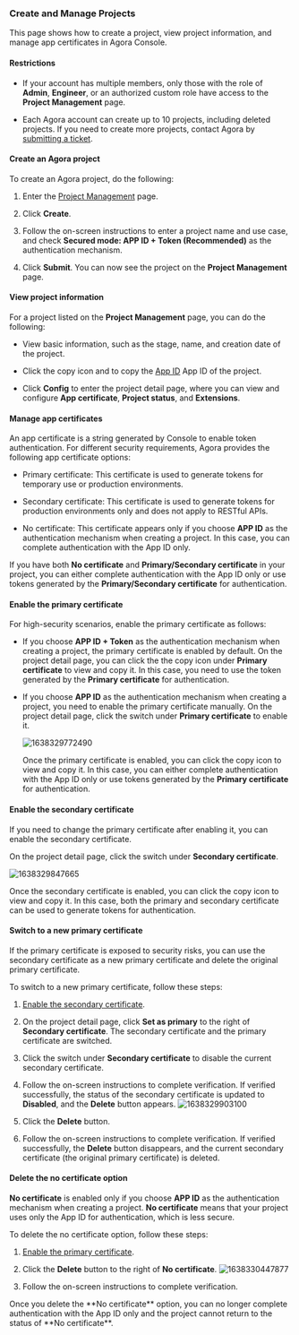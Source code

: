 
### Create and Manage Projects

This page shows how to create a project, view project information, and manage app certificates in Agora Console.

#### Restrictions

-   If your account has multiple members, only those with the role of **Admin**, **Engineer**, or an authorized custom role have access to the **Project Management** page.

-   Each Agora account can create up to 10 projects, including deleted projects. If you need to create more projects, contact Agora by [submitting a ticket](https://agora-ticket.agora.io/).

#### Create an Agora project

To create an Agora project, do the following:

1.  Enter the [Project Management](https://console.agora.io/projects) page.

2.  Click **Create**.

3.  Follow the on-screen instructions to enter a project name and use case, and check **Secured mode: APP ID + Token (Recommended)** as the authentication mechanism.

4.  Click **Submit**. You can now see the project on the **Project Management** page.

#### View project information

For a project listed on the **Project Management** page, you can do the following:

-   View basic information, such as the stage, name, and creation date of the project.

-   Click the copy icon and to copy the <ProductWrapper notAllowed="broadcast-streaming" > <ProductWrapper notAllowed="on-premise-recording" > [App ID](../reference/glossary#app-id)</ProductWrapper> </ProductWrapper> <ProductWrapper product="broadcast-streaming"> App ID</ProductWrapper> of the project.

-   Click **Config** to enter the project detail page, where you can view and configure **App certificate**, **Project status**, and **Extensions**.

#### Manage app certificates

An app certificate is a string generated by Console to enable token authentication. For different security requirements, Agora provides the following app certificate options:

-   Primary certificate: This certificate is used to generate tokens for temporary use or production environments.

-   Secondary certificate: This certificate is used to generate tokens for production environments only and does not apply to RESTful APIs.

-   No certificate: This certificate appears only if you choose **APP ID** as the authentication mechanism when creating a project. In this case, you can complete authentication with the App ID only.

If you have both **No certificate** and **Primary/Secondary certificate** in your project, you can either complete authentication with the App ID only or use tokens generated by the **Primary/Secondary certificate** for authentication.

#### Enable the primary certificate

For high-security scenarios, enable the primary certificate as follows:

-   If you choose **APP ID + Token** as the authentication mechanism when creating a project, the primary certificate is enabled by default. On the project detail page, you can click the the copy icon under **Primary certificate** to view and copy it.  In this case, you need to use the token generated by the **Primary certificate** for authentication.

-   If you choose **APP ID** as the authentication mechanism when creating a project, you need to enable the primary certificate manually. On the project detail page, click the switch under **Primary certificate** to enable it.

    ![1638329772490](https://web-cdn.agora.io/docs-files/1638329772490)

    Once the primary certificate is enabled, you can click the copy icon to view and copy it. In this case, you can either complete authentication with the App ID only or use tokens generated by the **Primary certificate** for authentication.

#### Enable the secondary certificate

If you need to change the primary certificate after enabling it, you can enable the secondary certificate.

On the project detail page, click the switch under **Secondary certificate**.

![1638329847665](https://web-cdn.agora.io/docs-files/1638329847665)

Once the secondary certificate is enabled, you can click the copy icon to view and copy it. In this case, both the primary and secondary certificate can be used to generate tokens for authentication.

#### Switch to a new primary certificate

If the primary certificate is exposed to security risks, you can use the secondary certificate as a new primary certificate and delete the original primary certificate.

To switch to a new primary certificate, follow these steps:

1.  [Enable the secondary certificate](#enable-the-secondary-certificate).

2.  On the project detail page, click **Set as primary** to the right of **Secondary certificate**. The secondary certificate and the primary certificate are switched.

3.  Click the switch under **Secondary certificate** to disable the current secondary certificate.

4.  Follow the on-screen instructions to complete verification. If verified successfully, the status of the secondary certificate is updated to **Disabled**, and the **Delete** button appears.
![1638329903100](https://web-cdn.agora.io/docs-files/1638329903100)

5.  Click the **Delete** button.

6.  Follow the on-screen instructions to complete verification. If verified successfully, the **Delete** button disappears, and the current secondary certificate (the original primary certificate) is deleted.

#### Delete the no certificate option

**No certificate** is enabled only if you choose **APP ID** as the authentication mechanism when creating a project. **No certificate** means that your project uses only the App ID for authentication, which is less secure.

To delete the no certificate option, follow these steps:

1.  [Enable the primary certificate](#enable-the-primary-certificate).

2.  Click the **Delete** button to the right of **No certificate**.
![1638330447877](https://web-cdn.agora.io/docs-files/1638330447877)

3.  Follow the on-screen instructions to complete verification.

<div class="alert warning">Once you delete the **No certificate** option, you can no longer complete authentication with the App ID only and the project cannot return to the status of **No certificate**.</div>